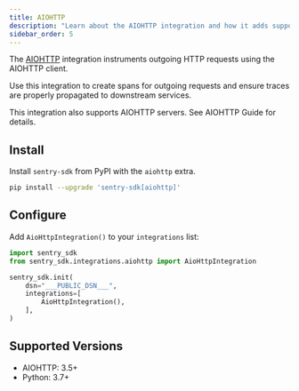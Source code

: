 ```yaml
---
title: AIOHTTP
description: "Learn about the AIOHTTP integration and how it adds support for the AIOHTTP HTTP client."
sidebar_order: 5
---
```


The [AIOHTTP](https://docs.aiohttp.org/en/stable/) integration instruments outgoing HTTP requests using the AIOHTTP client.

Use this integration to create spans for outgoing requests and ensure traces are properly propagated to downstream services.

This integration also supports AIOHTTP servers. See <PlatformLink to="/guides/aiohttp/">AIOHTTP Guide</PlatformLink> for details.


## Install

Install `sentry-sdk` from PyPI with the `aiohttp` extra.

```bash
pip install --upgrade 'sentry-sdk[aiohttp]'
```

## Configure

Add `AioHttpIntegration()` to your `integrations` list:

<SignInNote />

```python
import sentry_sdk
from sentry_sdk.integrations.aiohttp import AioHttpIntegration

sentry_sdk.init(
    dsn="___PUBLIC_DSN___",
    integrations=[
        AioHttpIntegration(),
    ],
)
```

## Supported Versions

- AIOHTTP: 3.5+
- Python: 3.7+
